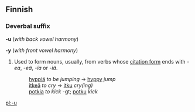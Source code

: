 ==Finnish==

===Deverbal suffix===
'''-u''' (''with back vowel harmony'')

'''-y''' (''with front vowel harmony'')

# Used to form nouns, usually, from verbs whose [[citation form]] ends with ''-ea'', ''-eä'', ''-ia'' or ''-iä''.
#: [[hyppiä]] ''to be jumping'' -&gt; [[hyppy]] ''jump''
#: [[itkeä]] ''to cry'' -&gt; [[itku]] ''cry(ing)''
#: [[potkia]] ''to kick'' -gt; [[potku]] ''kick''

[[pl:-u]]